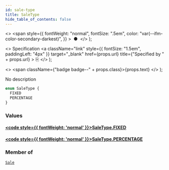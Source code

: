 ```yaml
---
id: sale-type
title: SaleType
hide_table_of_contents: false
---
```


  <>
    <span
      style={{
        fontWeight: "normal",
        fontSize: ".5em",
        color: "var(--ifm-color-secondary-darkest)",
      }}
    >
      &nbsp;●&nbsp;
    </span>
  </>
);

  <>
    Specification
    <a
      className="link"
      style={{ fontSize: "1.5em", paddingLeft: "4px" }}
      target="\_blank"
      href={props.url}
      title={"Specified by " + props.url}
    >
      ⎘
    </a>
  </>
);

  <>
    <span className={"badge badge--" + props.class}>{props.text}</span>
  </>
);

No description

```graphql
enum SaleType {
  FIXED
  PERCENTAGE
}
```

### Values

#### [<code style={{ fontWeight: 'normal' }}>SaleType.<b>FIXED</b></code>](#)

>

#### [<code style={{ fontWeight: 'normal' }}>SaleType.<b>PERCENTAGE</b></code>](#)

>

### Member of

[`Sale`](../../../api-reference/discounts/objects/sale) <Badge class="secondary" text="object"/>

